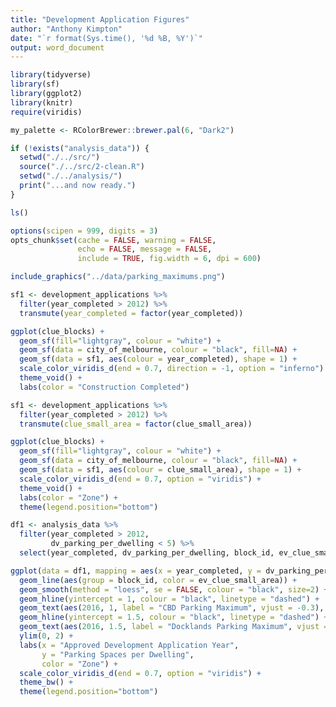 ```yaml
---
title: "Development Application Figures"
author: "Anthony Kimpton"
date: "`r format(Sys.time(), '%d %B, %Y')`"
output: word_document
---
```


```r
library(tidyverse)
library(sf)
library(ggplot2)
library(knitr)
require(viridis)

my_palette <- RColorBrewer::brewer.pal(6, "Dark2")

if (!exists("analysis_data")) {
  setwd("./../src/")
  source("./../src/2-clean.R")
  setwd("./../analysis/")
  print("...and now ready.")
}

ls()

options(scipen = 999, digits = 3)
opts_chunk$set(cache = FALSE, warning = FALSE,
               echo = FALSE, message = FALSE,
               include = TRUE, fig.width = 6, dpi = 600)

```

```r
include_graphics("../data/parking_maximums.png")
```

```r
sf1 <- development_applications %>% 
  filter(year_completed > 2012) %>%
  transmute(year_completed = factor(year_completed))

ggplot(clue_blocks) +
  geom_sf(fill="lightgray", colour = "white") +
  geom_sf(data = city_of_melbourne, colour = "black", fill=NA) +
  geom_sf(data = sf1, aes(colour = year_completed), shape = 1) +
  scale_color_viridis_d(end = 0.7, direction = -1, option = "inferno") +  
  theme_void() +
  labs(color = "Construction Completed")
```

```r
sf1 <- development_applications %>% 
  filter(year_completed > 2012) %>%
  transmute(clue_small_area = factor(clue_small_area))

ggplot(clue_blocks) +
  geom_sf(fill="lightgray", colour = "white") +
  geom_sf(data = city_of_melbourne, colour = "black", fill=NA) +
  geom_sf(data = sf1, aes(colour = clue_small_area), shape = 1) +
  scale_color_viridis_d(end = 0.7, option = "viridis") +  
  theme_void() +
  labs(color = "Zone") +
  theme(legend.position="bottom")
```

```r
df1 <- analysis_data %>% 
  filter(year_completed > 2012,
         dv_parking_per_dwelling < 5) %>% 
  select(year_completed, dv_parking_per_dwelling, block_id, ev_clue_small_area)

ggplot(data = df1, mapping = aes(x = year_completed, y = dv_parking_per_dwelling), alpha = 0.1) +
  geom_line(aes(group = block_id, color = ev_clue_small_area)) +
  geom_smooth(method = "loess", se = FALSE, colour = "black", size=2) +
  geom_hline(yintercept = 1, colour = "black", linetype = "dashed") +
  geom_text(aes(2016, 1, label = "CBD Parking Maximum", vjust = -0.3), colour = "black", size = 4) +
  geom_hline(yintercept = 1.5, colour = "black", linetype = "dashed") +
  geom_text(aes(2016, 1.5, label = "Docklands Parking Maximum", vjust = -0.3), colour = "black", size = 4) + 
  ylim(0, 2) +
  labs(x = "Approved Development Application Year",
       y = "Parking Spaces per Dwelling",
       color = "Zone") +
  scale_color_viridis_d(end = 0.7, option = "viridis") + 
  theme_bw() +
  theme(legend.position="bottom")
```